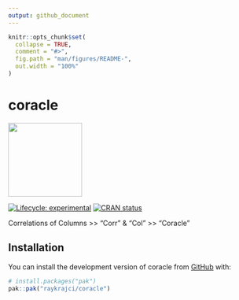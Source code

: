 ```yaml
---
output: github_document
---
```


<!-- README.md is generated from README.Rmd. Please edit that file -->

```r
knitr::opts_chunk$set(
  collapse = TRUE,
  comment = "#>",
  fig.path = "man/figures/README-",
  out.width = "100%"
)
```

# coracle

<img src="man/figures/coracle_hex.png" width="150" />

<!-- badges: start -->

[![Lifecycle:
experimental](https://img.shields.io/badge/lifecycle-experimental-orange.svg)](https://lifecycle.r-lib.org/articles/stages.html#experimental)
[![CRAN
status](https://www.r-pkg.org/badges/version/coracle)](https://CRAN.R-project.org/package=coracle)

<!-- badges: end -->

Correlations of Columns \>\> “Corr” & “Col” \>\> “Coracle”

## Installation

You can install the development version of coracle from [GitHub](https://github.com/) with:

``` r
# install.packages("pak")
pak::pak("raykrajci/coracle")
```

